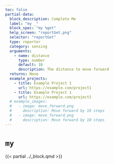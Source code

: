 ```yaml
---
toc: false
partial-data:
  block_description: Complete Me
  label: "my _"
  block_spec: "my %get"
  help_screen: "reportGet.png"
  selector: "reportGet"
  type: reporter
  category: sensing
  arguments:
    - name: distance
      type: number
      default: 10
      description: The distance to move forward
  returns: None
  example_projects:
    - title: Example Project 1
      url: https://example.com/project1
    - title: Example Project 1
      url: https://example.com/project1
  # example_images:
  #   - image: move_forward.png
  #     description: Move forward by 10 steps
  #   - image: move_forward.png
  #     description: Move forward by 10 steps
---
```


# `my` { .unnumbered }

{{< partial ../_block.qmd >}}
